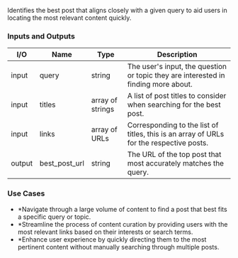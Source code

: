 Identifies the best post that aligns closely with a given query to aid users in locating the most relevant content quickly.

### Inputs and Outputs

| I/O    | Name          | Type             | Description                                                                             |
| ------ | ------------- | ---------------- | --------------------------------------------------------------------------------------- |
| input  | query         | string           | The user's input, the question or topic they are interested in finding more about.      |
| input  | titles        | array of strings | A list of post titles to consider when searching for the best post.                     |
| input  | links         | array of URLs    | Corresponding to the list of titles, this is an array of URLs for the respective posts. |
| output | best_post_url | string           | The URL of the top post that most accurately matches the query.                         |

### Use Cases

- \*Navigate through a large volume of content to find a post that best fits a specific query or topic.
- \*Streamline the process of content curation by providing users with the most relevant links based on their interests or search terms.
- \*Enhance user experience by quickly directing them to the most pertinent content without manually searching through multiple posts.
